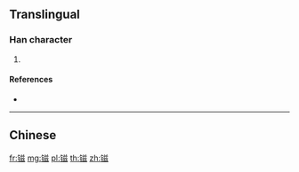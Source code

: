 {{character info/new}}
{{also|鎡}}
==Translingual==

===Han character===
{{Han char|rn=167|rad=钅|as=09|sn=14|four=|canj=CTVI,OPTVI,XCTVI}}

# {{defn|Han|sort=钅09}}

====References====
* {{Han ref|kx=1328.061|hdz=64235.180|uh=9543|ud=38211}}

----

==Chinese==
{{zh-see|鎡}}

[[fr:镃]]
[[mg:镃]]
[[pl:镃]]
[[th:镃]]
[[zh:镃]]